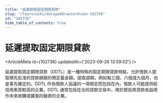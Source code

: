 ```yaml
---
title: "延遲提取固定期限貸款"
slug: "/learn/wiki/delayeddrawtermloan-102736"
id: "102736"
hide_table_of_contents: true
---
```



# 延遲提取固定期限貸款

<ArticleMeta id={102736} updatedAt={'2023-09-26 13:59:02'} />
<div className='border-solid border-b border-t-0 my-4 border-[var(--ifm-color-gray-300)]' />

延遲提取固定期限貸款（DDTL）是一種特殊的固定期限貸款特點，允許借款人提取預先批准的貸款總額的預定義金額。提取週期，例如每三個、六個或九個月，也是事先確定的。DDTL 作為借款人協議的一項規定而包括在內，借款人可能提供給信用素質較高的企業。DDTL 通常包括在合同貸款交易中，用於那些將貸款收益用作未來收購或擴張的融資的企業。
